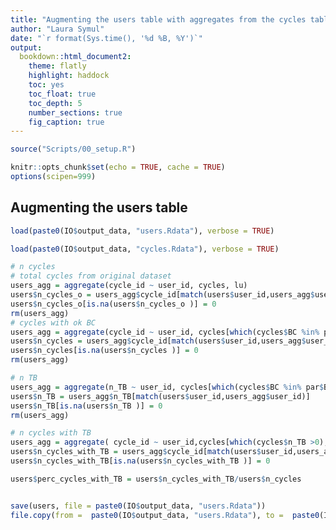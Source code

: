```yaml
---
title: "Augmenting the users table with aggregates from the cycles table"
author: "Laura Symul"
date: "`r format(Sys.time(), '%d %B, %Y')`"
output: 
  bookdown::html_document2: 
    theme: flatly
    highlight: haddock
    toc: yes
    toc_float: true
    toc_depth: 5
    number_sections: true
    fig_caption: true
---
```




```r
source("Scripts/00_setup.R")
```


```r
knitr::opts_chunk$set(echo = TRUE, cache = TRUE)
options(scipen=999)
```


## Augmenting the users table



```r
load(paste0(IO$output_data, "users.Rdata"), verbose = TRUE)
```



```r
load(paste0(IO$output_data, "cycles.Rdata"), verbose = TRUE)
```


```r

# n cycles
# total cycles from original dataset
users_agg = aggregate(cycle_id ~ user_id, cycles, lu)
users$n_cycles_o = users_agg$cycle_id[match(users$user_id,users_agg$user_id)]
users$n_cycles_o[is.na(users$n_cycles_o )] = 0
rm(users_agg)
# cycles with ok BC
users_agg = aggregate(cycle_id ~ user_id, cycles[which(cycles$BC %in% par$BC_dict$name),], lu)
users$n_cycles = users_agg$cycle_id[match(users$user_id,users_agg$user_id)]
users$n_cycles[is.na(users$n_cycles )] = 0
rm(users_agg)

# n TB
users_agg = aggregate(n_TB ~ user_id, cycles[which(cycles$BC %in% par$BC_dict$name),], sum)
users$n_TB = users_agg$n_TB[match(users$user_id,users_agg$user_id)]
users$n_TB[is.na(users$n_TB )] = 0
rm(users_agg)

# n cycles with TB
users_agg = aggregate( cycle_id ~ user_id,cycles[which(cycles$n_TB >0),], lu)
users$n_cycles_with_TB = users_agg$cycle_id[match(users$user_id,users_agg$user_id)]
users$n_cycles_with_TB[is.na(users$n_cycles_with_TB )] = 0

users$perc_cycles_with_TB = users$n_cycles_with_TB/users$n_cycles


save(users, file = paste0(IO$output_data, "users.Rdata"))
file.copy(from =  paste0(IO$output_data, "users.Rdata"), to =  paste0(IO$tmp_data, "users_with_agg.Rdata"), overwrite = TRUE)

```


